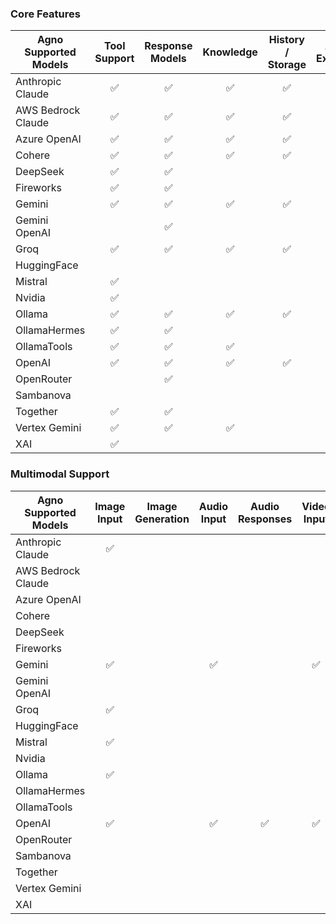 ### Core Features

| Agno Supported Models | Tool Support | Response Models | Knowledge | History / Storage | Async Execution | Async Tool Support |
| --------------------- | :----------: | :-------------: | :-------: | :---------------: | :-------------: | :----------------: |
| Anthropic Claude      |      ✅      |       ✅        |    ✅     |        ✅         |       ✅        |         ✅         |
| AWS Bedrock Claude    |      ✅      |       ✅        |    ✅     |        ✅         |                 |                    |
| Azure OpenAI          |      ✅      |       ✅        |    ✅     |        ✅         |       ✅        |         ✅         |
| Cohere                |      ✅      |       ✅        |    ✅     |        ✅         |                 |                    |
| DeepSeek              |      ✅      |       ✅        |           |                   |       ✅        |         ✅         |
| Fireworks             |      ✅      |       ✅        |           |                   |       ✅        |         ✅         |
| Gemini                |      ✅      |       ✅        |    ✅     |        ✅         |                 |                    |
| Gemini OpenAI         |              |       ✅        |           |                   |       ✅        |                    |
| Groq                  |      ✅      |       ✅        |    ✅     |        ✅         |       ✅        |         ✅         |
| HuggingFace           |              |                 |           |                   |       ✅        |                    |
| Mistral               |      ✅      |                 |           |                   |                 |                    |
| Nvidia                |      ✅      |                 |           |                   |       ✅        |         ✅         |
| Ollama                |      ✅      |       ✅        |    ✅     |        ✅         |       ✅        |                    |
| OllamaHermes          |      ✅      |       ✅        |           |                   |       ✅        |                    |
| OllamaTools           |      ✅      |       ✅        |    ✅     |                   |       ✅        |                    |
| OpenAI                |      ✅      |       ✅        |    ✅     |        ✅         |       ✅        |         ✅         |
| OpenRouter            |              |       ✅        |           |                   |       ✅        |         ✅         |
| Sambanova             |              |                 |           |                   |       ✅        |         ✅         |
| Together              |      ✅      |       ✅        |           |                   |       ✅        |         ✅         |
| Vertex Gemini         |      ✅      |       ✅        |    ✅     |                   |                 |                    |
| XAI                   |      ✅      |                 |           |                   |       ✅        |         ✅         |

### Multimodal Support

| Agno Supported Models | Image Input | Image Generation | Audio Input | Audio Responses | Video Input |
| --------------------- | :---------: | :--------------: | :---------: | :-------------: | :---------: |
| Anthropic Claude      |     ✅      |                  |             |                 |             |
| AWS Bedrock Claude    |             |                  |             |                 |             |
| Azure OpenAI          |             |                  |             |                 |             |
| Cohere                |             |                  |             |                 |             |
| DeepSeek              |             |                  |             |                 |             |
| Fireworks             |             |                  |             |                 |             |
| Gemini                |     ✅      |                  |     ✅      |                 |     ✅      |
| Gemini OpenAI         |             |                  |             |                 |             |
| Groq                  |     ✅      |                  |             |                 |             |
| HuggingFace           |             |                  |             |                 |             |
| Mistral               |     ✅      |                  |             |                 |             |
| Nvidia                |             |                  |             |                 |             |
| Ollama                |     ✅      |                  |             |                 |             |
| OllamaHermes          |             |                  |             |                 |             |
| OllamaTools           |             |                  |             |                 |             |
| OpenAI                |     ✅      |                  |     ✅      |       ✅        |     ✅      |
| OpenRouter            |             |                  |             |                 |             |
| Sambanova             |             |                  |             |                 |             |
| Together              |             |                  |             |                 |             |
| Vertex Gemini         |             |                  |             |                 |             |
| XAI                   |             |                  |             |                 |             |
